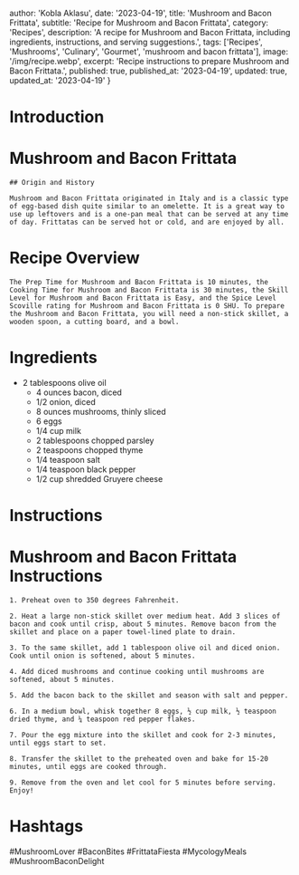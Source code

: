 
  author: 'Kobla Aklasu',
  date: '2023-04-19',
  title: 'Mushroom and Bacon Frittata',
  subtitle: 'Recipe for Mushroom and Bacon Frittata',
  category: 'Recipes',
  description: 'A recipe for Mushroom and Bacon Frittata, including ingredients, instructions, and serving suggestions.',
  tags: ['Recipes', 'Mushrooms', 'Culinary', 'Gourmet', 'mushroom and bacon frittata'],
  image: '/img/recipe.webp',
  excerpt: 'Recipe instructions to prepare Mushroom and Bacon Frittata.',
  published: true,
  published_at: '2023-04-19',
  updated: true,
  updated_at: '2023-04-19'
}


  # Introduction

# Mushroom and Bacon Frittata
    
    ## Origin and History
    
    Mushroom and Bacon Frittata originated in Italy and is a classic type of egg-based dish quite similar to an omelette. It is a great way to use up leftovers and is a one-pan meal that can be served at any time of day. Frittatas can be served hot or cold, and are enjoyed by all.

# Recipe Overview

    The Prep Time for Mushroom and Bacon Frittata is 10 minutes, the Cooking Time for Mushroom and Bacon Frittata is 30 minutes, the Skill Level for Mushroom and Bacon Frittata is Easy, and the Spice Level Scoville rating for Mushroom and Bacon Frittata is 0 SHU. To prepare the Mushroom and Bacon Frittata, you will need a non-stick skillet, a wooden spoon, a cutting board, and a bowl.

# Ingredients

- 2 tablespoons olive oil 
    - 4 ounces bacon, diced 
    - 1/2 onion, diced 
    - 8 ounces mushrooms, thinly sliced 
    - 6 eggs 
    - 1/4 cup milk 
    - 2 tablespoons chopped parsley 
    - 2 teaspoons chopped thyme 
    - 1/4 teaspoon salt
    - 1/4 teaspoon black pepper 
    - 1/2 cup shredded Gruyere cheese

# Instructions

# Mushroom and Bacon Frittata Instructions
    
    1. Preheat oven to 350 degrees Fahrenheit.
    
    2. Heat a large non-stick skillet over medium heat. Add 3 slices of bacon and cook until crisp, about 5 minutes. Remove bacon from the skillet and place on a paper towel-lined plate to drain.
    
    3. To the same skillet, add 1 tablespoon olive oil and diced onion. Cook until onion is softened, about 5 minutes.
    
    4. Add diced mushrooms and continue cooking until mushrooms are softened, about 5 minutes.
    
    5. Add the bacon back to the skillet and season with salt and pepper.
    
    6. In a medium bowl, whisk together 8 eggs, ½ cup milk, ½ teaspoon dried thyme, and ¼ teaspoon red pepper flakes.
    
    7. Pour the egg mixture into the skillet and cook for 2-3 minutes, until eggs start to set.
    
    8. Transfer the skillet to the preheated oven and bake for 15-20 minutes, until eggs are cooked through.
    
    9. Remove from the oven and let cool for 5 minutes before serving. Enjoy!

# Hashtags

#MushroomLover #BaconBites #FrittataFiesta #MycologyMeals #MushroomBaconDelight



